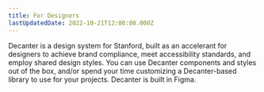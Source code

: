 ```yaml
---
title: For Designers
lastUpdatedDate: 2022-10-21T12:00:00.000Z
---
```



Decanter is a design system for Stanford, built as an accelerant for designers to achieve brand compliance, meet accessibility standards, and employ shared design styles.  You can use Decanter components and styles out of the box, and/or spend your time customizing a Decanter-based library to use for your projects. Decanter is built in Figma.